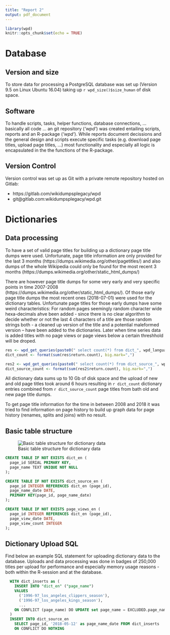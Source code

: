 ```yaml
---
title: "Report 2"
output: pdf_document
---
```


```r
library(wpd)
knitr::opts_chunk$set(echo = TRUE)
```


# Database 

## Version and size

To store data for processing a PostgreSQL database was set up (Version 9.5 on Linux Ubuntu 16.04) taking up `r wpd_size()$size_human` of disk space.


## Software 

To handle scripts, tasks, helper functions, database connections, ... basically all code ... an git repository (*'wpd'*) was created entailing scripts, reports and an R-package (*'wpd'*). While reports document decissions and the general design and scripts execute specific tasks (e.g. download page titles, upload page titles, ...) most functionality and especially all logic is encapsulated in the the functions of the R-package. 


## Version Control 

Version control was set up as Git with a private remote repository hosted on Gitlab: 

- https://gitlab.com/wikidumpsplegacy/wpd 
- git@gitlab.com:wikidumpsplegacy/wpd.git




# Dictionaries

## Data processing

To have a set of valid page titles for building up a dictionary page title dumps were used. Unfortunate, page title information are only provided for the last 3 months (https://dumps.wikimedia.org/other/pagetitles/) and also dumps of the whole Wikipedia could only be found for the most recent 3 months (https://dumps.wikimedia.org/other/static_html_dumps/)

There are however page title dumps for some very early and very specific points in time 2007-2008 (https://dumps.wikimedia.org/other/static_html_dumps/). Of those early page title dumps the most recent ones (2018-07-01) were used for the dictionary tables. Unfortunate page titles for those early dumps have some weird characteristics: For random pages seemingly random character wide  hexa-decimals ahve been added - since there is no clear algorithm to decide whether or not the last 4 characters of a title are those random strings both - a cleaned up version of the title and a potential maleformed version -- have been added to the dictionaries. Later when time series data is added titles with no page views or page views below a certain threshhold will be droped. 

```r
res <- wpd_get_queries(paste0(" select count(*) from dict_", wpd_languages, ";"))
dict_count <- format(sum(res$return.count), big.mark=",")

res2 <- wpd_get_queries(paste0(" select count(*) from dict_source_", wpd_languages, ";"))
dict_source_count <- format(sum(res2$return.count), big.mark=",")
```

All dictionary data sums up to 10 Gb of disk space and the upload of new and old page titles took around 6 hours resulting in `r dict_count` dictionary entries combined from `r dict_source_count` page titles from bath old and new page title dumps. 


To get page title information for the time in between 2008 and 2018 it was tried to find information on page history to build up graph data for page history (renames, splits and joins) with no result. 


## Basic table structure 

![Basic table structure for dictionary data](basic_table_structure.JPG)


```sql
CREATE TABLE IF NOT EXISTS dict_en (
  page_id SERIAL PRIMARY KEY,
  page_name TEXT UNIQUE NOT NULL
);

CREATE TABLE IF NOT EXISTS dict_source_en (
  page_id INTEGER REFERENCES dict_en (page_id),
  page_name_date DATE,
  PRIMARY KEY(page_id, page_name_date)
);

CREATE TABLE IF NOT EXISTS page_views_en (
  page_id INTEGER REFERENCES dict_en (page_id),
  page_view_date DATE,
  page_view_count INTEGER
);
```

## Dictionary Upload SQL

Find below an example SQL statement for uploading dictionary data to the database. Uploads and data processing was done in badges of 250,000 titles per upload for performance and especially memory usage reasons - both within the R-session and at the database.  

```sql
  WITH dict_inserts as (
    INSERT INTO "dict_en" ("page_name")
    VALUES
      ('1996-97_los_angeles_clippers_season'),
      ('1996-97_los_angeles_kings_season'),
      ...
    ON CONFLICT (page_name) DO UPDATE set page_name = EXCLUDED.page_name RETURNING *
  )
  INSERT INTO dict_source_en
    SELECT page_id, '2018-05-12' as page_name_date FROM dict_inserts
    ON CONFLICT DO NOTHING
```





